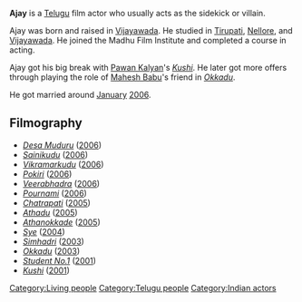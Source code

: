 '''Ajay''' is a [[Telugu language|Telugu]] film actor who usually acts as the sidekick or villain.

Ajay was born and raised in [[Vijayawada]]. He studied in [[Tirupati]], [[Nellore]], and [[Vijayawada]]. He joined the Madhu Film Institute and completed a course in acting.

Ajay got his big break with [[Pawan Kalyan]]'s ''[[Kushi (Telugu film)|Kushi]]''. He later got more offers through playing the role of [[Mahesh Babu]]'s friend in ''[[Okkadu]]''.

He got married around [[January]] [[2006]].
== Filmography ==
* ''[[Desa Muduru]]'' ([[2006]])
* ''[[Sainikudu]]'' ([[2006]])
* ''[[Vikramarkudu]]'' ([[2006]])
* ''[[Pokiri (Telugu film)|Pokiri]]'' ([[2006]])
* ''[[Veerabhadra]]'' ([[2006]])
* ''[[Pournami]]'' ([[2006]])
* ''[[Chatrapati (film)|Chatrapati]]'' ([[2005]])
* ''[[Athadu]]'' ([[2005]])
* ''[[Athanokkade]]'' ([[2005]])
* ''[[Sye (film)|Sye]]'' ([[2004]])
* ''[[Simhadri]]'' ([[2003]])
* ''[[Okkadu]]'' ([[2003]])
* ''[[Student No.1]]'' ([[2001]])
* ''[[Kushi (Telugu film)|Kushi]]'' ([[2001]])

[[Category:Living people]]
[[Category:Telugu people]]
[[Category:Indian actors]]